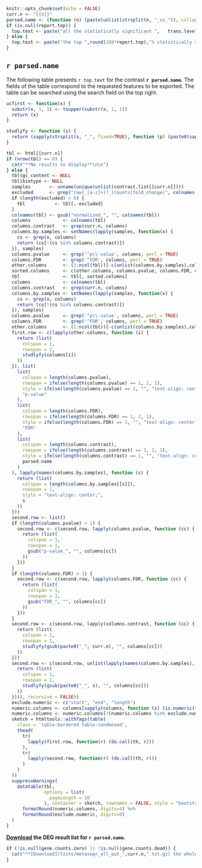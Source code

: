 ```r
knitr::opts_chunk$set(echo = FALSE)
curr.n <- "{{n}}"
parsed.name <- (function (n) (paste(unlist(strsplit(n, "_vs_")), collapse = " vs ")))(curr.n)
if (is.null(report.top)) {
  top.text <- paste("all the statistically significant ",	trans.level,"s",sep="")
} else {
  top.text <- paste("the top ",round(100*report.top),"% statistically significant ",trans.level,"s (use the download links below the table to retrieve the whole list)",sep="")
}
```

## `r parsed.name`

The following table presents `r top.text` for the contrast **`r parsed.name`**. The fields of the table correspond to the requested features to be exported. The table can be searched using the search field on the top right.

```r
ucfirst <- function(x) {
  substr(x, 1, 1) <- toupper(substr(x, 1, 1))
  return (x)
}

studlyfy <- function (s) {
  return (sapply(strsplit(s, "_", fixed=TRUE), function (p) (paste0(sapply(p, ucfirst), collapse = " "))))
}

tbl <- html[[curr.n]]
if (nrow(tbl) == 0) {
  cat("**No results to display**\n\n")
} else {
  tbl$gc_content <- NULL
  tbl$biotype <- NULL
  samples       <- unname(unique(unlist(contrast.list[[curr.n]])))
  excluded      <- grep("raw(_[a-z]+)?_(counts|fold_change)", colnames(tbl), perl = TRUE)
  if (length(excluded) > 0) {
    tbl           <- tbl[,-excluded]
  }
  colnames(tbl) <- gsub("normalized_", "", colnames(tbl))
  columns            <- colnames(tbl)
  columns.contrast   <- grep(curr.n, columns)
  columns.by.samples <- setNames(lapply(samples, function(x) {
    cs <- grep(x, columns)
    return (cs[!(cs %in% columns.contrast)])
  }), samples)
  columns.pvalue     <- grep('^p\\-value', columns, perl = TRUE)
  columns.FDR        <- grep('^FDR', columns, perl = TRUE)
  other.columns      <- (1:ncol(tbl))[-c(unlist(columns.by.samples),columns.contrast, columns.pvalue, columns.FDR)]
  sorted.columns     <- c(other.columns, columns.pvalue, columns.FDR, columns.contrast, unname(unlist(columns.by.samples)))
  tbl                <- tbl[, sorted.columns]
  columns            <- colnames(tbl)
  columns.contrast   <- grep(curr.n, columns)
  columns.by.samples <- setNames(lapply(samples, function(x) {
    cs <- grep(x, columns)
    return (cs[!(cs %in% columns.contrast)])
  }), samples)
  columns.pvalue     <- grep('^p\\-value', columns, perl = TRUE)
  columns.FDR        <- grep('^FDR', columns, perl = TRUE)
  other.columns      <- (1:ncol(tbl))[-c(unlist(columns.by.samples),columns.contrast, columns.pvalue, columns.FDR)]
  first.row <- c(lapply(other.columns, function (i) {
    return (list(
      colspan = 1,
      rowspan = 2,
      studlyfy(columns[i])
    ))
  }), list(
    list(
      colspan = length(columns.pvalue),
      rowspan = ifelse(length(columns.pvalue) == 1, 2, 1),
      style = ifelse(length(columns.pvalue) == 1, "", "text-align: center;"),
      "p-value"
    ),
    list(
      colspan = length(columns.FDR),
      rowspan = ifelse(length(columns.FDR) == 1, 2, 1),
      style = ifelse(length(columns.FDR) == 1, "", "text-align: center;"),
      "FDR"
    ),
    list(
      colspan = length(columns.contrast),
      rowspan = ifelse(length(columns.contrast) == 1, 2, 1),
      style = ifelse(length(columns.contrast) == 1, "", "text-align: center;"),
      parsed.name
    )
  ), lapply(names(columns.by.samples), function (s) {
    return (list(
      colspan = length(columns.by.samples[[s]]),
      rowspan = 1,
      style = "text-align: center;",
      s
    ))
  }))
  second.row <- list()
  if (length(columns.pvalue) > 1) {
    second.row <- c(second.row, lapply(columns.pvalue, function (cc) {
      return (list(
        colspan = 1,
        rowspan = 1,
        gsub("p-value_", "", columns[cc])
      ))
    }))
  }
  if (length(columns.FDR) > 1) {
    second.row <- c(second.row, lapply(columns.FDR, function (cc) {
      return (list(
        colspan = 1,
        rowspan = 1,
        gsub("FDR_", "", columns[cc])
      ))
    }))
  }
  second.row <- c(second.row, lapply(columns.contrast, function (cc) {
    return (list(
      colspan = 1,
      rowspan = 1,
      studlyfy(gsub(paste0("_", curr.n), "", columns[cc]))
    ))
  }))
  second.row <- c(second.row, unlist(lapply(names(columns.by.samples), function (s) (lapply(columns.by.samples[[s]], function (cc) {
    return (list(
      colspan = 1,
      rowspan = 1,
      studlyfy(gsub(paste0("_", s), "", columns[cc]))
    ))
  }))), recursive = FALSE))
  exclude.numeric <- c("start", "end", "length")
  numeric.columns <- columns[sapply(columns, function (x) (is.numeric(tbl[[x]])))]
  numeric.columns <- numeric.columns[!(numeric.columns %in% exclude.numeric)]
  sketch = htmltools::withTags(table(
    class = 'table-bordered table-condensed',
    thead(
      tr(
        lapply(first.row, function(r) (do.call(th, r)))
      ),
      tr(
        lapply(second.row, function(r) (do.call(th, r)))
      )
    )
  ))
  suppressWarnings(
    datatable(tbl, 
              options = list(
                pageLength = 10
              ), container = sketch, rownames = FALSE, style = "bootstrap") %>% 
      formatRound(numeric.columns, digits=4) %>%
      formatRound(exclude.numeric, digits=0)
  )
}
```

**[Download](`r paste0("lists/metaseqr_sig_out_",curr.n,".txt.gz")`) the DEG result list for `r parsed.name`.**

```r
if (!is.null(gene.counts.zero) || !is.null(gene.counts.dead)) {
  cat("**[Download](lists/metaseqr_all_out_",curr.n,".txt.gz) the whole result list for ",parsed.name,".**\n\n",sep="")
}
```

